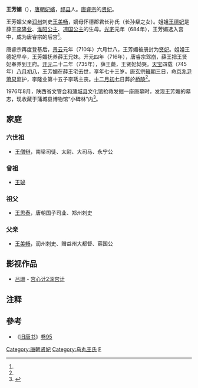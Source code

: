 '''王芳媚'''（{{bd|673年||745年|9月8日|}}），[[唐朝|唐朝]][[妃嬪|妃嬪]]，[[祁县|祁县]]人。[[唐睿宗|唐睿宗]]的[[贤妃|贤妃]]。

王芳媚父亲[[润州|润州]]刺史[[王美畅|王美畅]]，嫡母怀德郡君长孙氏（长孙粲之女）。姐姐[[王德妃_(唐睿宗)|王德妃]]是薛王[[李隆业|李隆业]]、[[李花山|淮阳公主]]、[[李䨲|凉国公主]]的生母。[[光宅|光宅]]元年（684年），王芳媚选入宫中，成为唐睿宗的后宫<ref name=a1/>。

唐睿宗再度登基后，[[景云|景云]]元年（710年）六月廿八，王芳媚被册封为[[贤妃|贤妃]]。姐姐王德妃早卒，王芳媚抚养薛王兄妹。开元四年（716年），唐睿宗驾崩，薛王把王贤妃奉养到王府。[[开元|开元]]二十二年（735年），薛王薨，王贤妃恸哭。[[天宝_(唐朝)|天宝]]四载（745年）[[八月初八|八月初八]]，王芳媚在薛王宅去世，享年七十三岁。唐玄宗[[辍朝|辍朝]]三日，命[[京兆尹|京兆尹]][[萧炅|萧炅]]监护，李隆业第十五子李琇主丧。[[十二月初七|十二月初七]]日葬於[[唐桥陵|桥陵]]<ref name=a1/>。

1976年8月，陕西省文管会和[[蒲城县|蒲城县]]文化馆抢救发掘一座唐墓时，发现王芳媚的墓志，现收藏于蒲城县博物馆“小碑林”内<ref name="a1">{{cite journal en
|quotes =
|last =
|first =
|author =孙怀彦、李百福
|coauthors =
|date =2003
|year =
|month =
|title =《唐桥陵陪葬墓睿宗贤妃王芳媚墓志考略》
|journal =考古与文物
|volume =
|issue =2003年第3期
|pages =61-62
|publisher =陕西省考古研究所
|location =陕西省西安市
|issn =1000-7830
|pmid =
|doi =
|bibcode =
|oclc =
|id =
|url =http://www.cqvip.com/Main/Detail.aspx?id=8018106
|language =Zh-hans
|format =
|accessdate =
|laysummary =
|laysource =
|laydate =
|quote =大唐睿宗大圣真皇帝贤妃王氏墓志铭并序 谏议大夫王焘撰 贤妃讳芳媚，太原祁人也。梁司徒太尉，大司马永宁公讳僧辩之来孙，皇朝征君讳珌之曾孙，国子司业郑州刺史讳思泰之孙，司封郎中，润州刺史赠益州大都督薛国公讳美畅之中女也……
|archive-date =2020-08-04
|archive-url =https://web.archive.org/web/20200804135010/http://www.cqvip.com/Main/Detail.aspx?id=8018106
|dead-url =no
}}</ref>。

==家庭==
===六世祖===
*[[王僧辩|王僧辩]]，南梁司徒、太尉、大司马、永宁公

===曾祖===
*[[王珌|王珌]]

===祖父===
*[[王思泰|王思泰]]，唐朝国子司业、郑州刺史

===父亲===
*[[王美畅|王美畅]]，润州刺史、赠益州大都督、薛国公

==影视作品==
*[[吕珊|吕珊]] - [[宫心计2深宫计|宫心计2深宫计]]

== 注释 ==

{{Reflist}}

==參考==
*《[[旧唐书|旧唐书]]》[[:s:舊唐書/卷95|卷95]]
{{唐睿宗皇室}}
{{DEFAULTSORT:W}}
[[Category:唐朝贤妃|Category:唐朝贤妃]]
[[Category:乌丸王氏|Category:乌丸王氏]]
[[Category:王姓|F]]